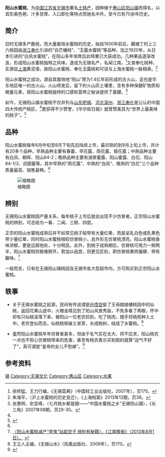 {{Infobox Chinese|pic=[[File:Wuxi_Yangshan_Town_-_Juicy_Peache.jpg|300px]]|picsize=|piccap=<small>陽山鎮上正在整理水蜜桃的桃農</small>|s=阳山水蜜桃|t=陽山水蜜桃||p=yáng shān shuǐ mì táo|bpmf=｜ㄤˊ ㄕㄢ ㄕㄨㄟˇ ㄇ｜ˋ ㄊㄠˊ|wuu=Yan-sae shyu mih dau|}}

'''阳山水蜜桃'''，为[[中国|中国]][[江苏省|江苏省]][[无锡市|无锡市]]著名[[土特产|土特产]]，因种植于[[惠山区|惠山区]][[阳山镇|阳山镇]]而得名，以其形美色艳、汁多甘厚、入口即化等特点而驰名中外，至今已有70余年历史。

== 简介 ==

旧时无锡多产脆桃，而大量栽培水蜜桃的历史，始自1930年前后，藕塘丁村上三六桃园由[[浙江|浙江]][[奉化|奉化]]引进的“白芒蟠桃”、“玉露水蜜桃”等品种，加之1920年，从日本引进的“白凤水蜜桃”，在阳山多年培育后此時業已大获成功。几种果品逐渐改良，形成阳山水蜜桃独特之风味，遂成为无锡名产，名闻江南。<ref name="资料">徐桥猛、王力行编，《无锡菜典》（中国轻工业出版社，2007年），页175。</ref>又查奉化桃种，实源自[[上海|上海]]黄泥墙，故阳山水蜜桃、奉化玉露桃和可说与上海水蜜桃一脉相承。<ref>朱海平，〈沪上水蜜桃的历史变迁〉，《上海档案》2013年12期，页38。</ref>

阳山水蜜桃之成功，源自其栽培地“阳山”原为1.4亿年前形成的古火山，这也是华东地区唯一的古火山。火山喷发后，留下的火山灰土壤里，含有多种保健矿物质和微量元素，爲阳山水蜜桃独特的口感和营养之秘诀提供了基礎。<ref name="简介">张惠明、俞显峰，〈七月桃乡都是甜——“中国水蜜桃之乡”无锡阳山镇〉，《长三角》2007年08期，页29-30。</ref>

如今，无锡阳山镇水蜜桃不仅并列与[[山东|山东]][[肥城|肥城]]、[[河北|河北]][[深州|深州]]、[[浙江|浙江]][[奉化|奉化]]是公认的中国四大传统产桃区，<ref name="简介"></ref>更获得不少赞誉，《华尔街日报》就曾赞美其为“世界上最美味的桃子”。<ref>{{Cite web |url=http://chinese.wsj.com/gb/20090828/trv085104.asp |title=Stan Sesser，〈世上最美味的桃子〉，《华尔街日报》中文网（2009年8月28日）。 |accessdate=2014年8月24日 |archive-date=2010年1月6日 |archive-url=https://web.archive.org/web/20100106164920/http://chinese.wsj.com/gb/20090828/trv085104.asp |dead-url=no }}</ref>

== 品种 ==

阳山水蜜桃每年6月中旬至8月下旬先后陆续上市，最迟熟的到9月上旬上市，共计有20多个品种，早熟品种主要有春蕾、早花露、雨花露、银花露；中熟品种主要有白凤、朝晖、阳山84-2；晚熟品种主要有湖景蜜露、阳山蜜露、白花、阳山84-1/3、迟圆蜜等。其中早熟的“雨花露”、中熟的“白凤”、晚熟的“白花”三个品种质量最高、销售最畅。<ref name="资料"></ref>

[[File:Wuxi_Yangshan_Juicy_Peache.JPG|缩略图]]
== 辨别 ==

无锡阳山水蜜桃因产量关系，每年桃子上市后就会出现不少仿冒者。正宗阳山水蜜桃的辨别，可总结为一看、二闻、三掰、四尝。

正宗的阳山水蜜桃成熟后并不如常见桃子般带有大量红晕，而是呈乳白色或乳黄色带少量红晕，同时阳山水蜜桃相较仿冒桃小，且外形无仿冒桃漂亮。阳山水蜜桃香味浓郁，更是远超他处，十分明显。此外，到桃子成熟期后，仿冒桃可用力一掰两半，阳山水蜜桃则极难掰开。若加以品尝，则更见区别，即仿冒桃果肉偏硬、带有酸味。<ref>[http://www.js.xinhuanet.com/2013-08/01/c_116775873.htm 〈阳山水蜜桃减产“李鬼”钻起空子 辨别有秘籍〉，《江南晚报》（2013年8月1日）。] {{webarchive|url=https://web.archive.org/web/20140904204107/http://www.js.xinhuanet.com/2013-08/01/c_116775873.htm |date=2014年9月4日 }}</ref>

一般而言，只有在无锡阳山镇桃园及无锡市各大型超市内，方可购买到正宗阳山水蜜桃。

== 轶事 ==

* 关于无锡水蜜桃之起源，民间有传说谓是[[孙悟空|孙悟空]]偷了王母娘娘蟠桃园中的仙桃，返回花果山途中，火眼金晴见到了阳山风景秀丽，不免多看了两眼，怀中却有只仙桃滚落下来，被阳山一位老农捡到，吃了桃肉，随手将桃核种入土中。老农登仙而去，仙桃桃核破土发芽，长成桃树，结成了水蜜桃。<ref>王立人主编，《无锡山水》（凤凰出版社，2009年），页170。</ref>

* 虽然阳山水蜜桃年年仿冒者甚多，但由于名气实在太大、供不应求，阳山桃农一点也不担心仿冒桃带来的危害，甚至有桃农表示买到假的就算“运气不好了”，真可谓是“皇帝的女儿不愁嫁”。<ref>{{Cite web |url=http://www.wxrb.com/node/kandian/2012-7-27/2H8KH0210331522.html |title=〈阳山水蜜桃做假手法形形色色 地方名牌保护存漏洞，〉，《江南晚报》（2013年7月27日） |access-date=2014年8月24日 |archive-url=https://web.archive.org/web/20170603044647/http://www.wxrb.com/node/kandian/2012-7-27/2H8KH0210331522.html |archive-date=2017年6月3日 |dead-url=yes }}</ref>

== 参考资料 ==
{{reflist|}}

[[Category:江蘇食品|锡]]
[[Category:无锡文化|Category:无锡文化]]
[[Category:惠山区|Category:惠山区]]
[[Category:水果|Category:水果]]